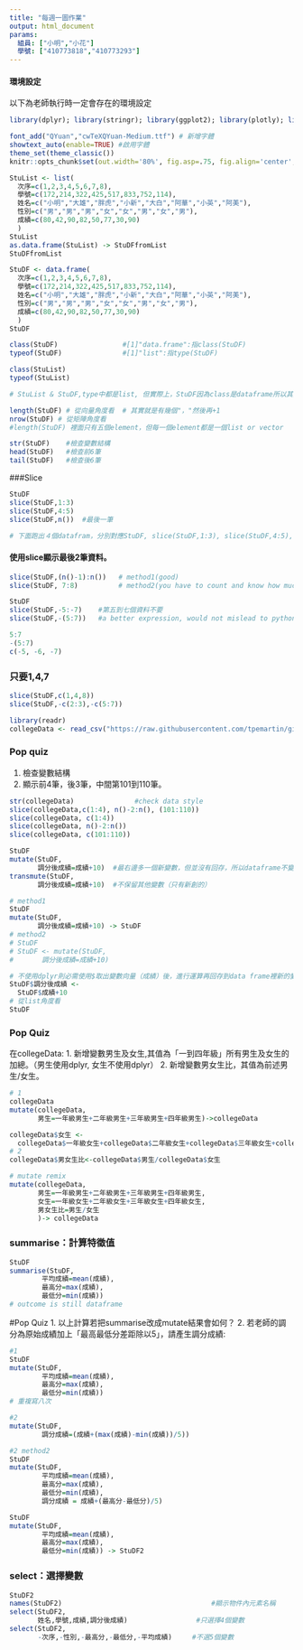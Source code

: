 ```yaml
---
title: "每週一圖作業"
output: html_document
params:
  組員: ["小明","小花"]  
  學號: ["410773818","410773293"]
---
```


#### 環境設定

以下為老師執行時一定會存在的環境設定
```r
library(dplyr); library(stringr); library(ggplot2); library(plotly); library(lubridate); library(readr); library(tidyr); library(showtext)

font_add("QYuan","cwTeXQYuan-Medium.ttf") # 新增字體
showtext_auto(enable=TRUE) #啟用字體
theme_set(theme_classic())
knitr::opts_chunk$set(out.width='80%', fig.asp=.75, fig.align='center', fig.showtext=T)
```

```r
StuList <- list(
  次序=c(1,2,3,4,5,6,7,8),
  學號=c(172,214,322,425,517,833,752,114),
  姓名=c("小明","大雄","胖虎","小新","大白","阿華","小英","阿美"),
  性別=c("男","男","男","女","女","男","女","男"),
  成績=c(80,42,90,82,50,77,30,90)
  )
StuList 
as.data.frame(StuList) -> StuDFfromList
StuDFfromList
```

```r
StuDF <- data.frame(
  次序=c(1,2,3,4,5,6,7,8),
  學號=c(172,214,322,425,517,833,752,114),
  姓名=c("小明","大雄","胖虎","小新","大白","阿華","小英","阿美"),
  性別=c("男","男","男","女","女","男","女","男"),
  成績=c(80,42,90,82,50,77,30,90)
  )
StuDF 
```

```r
class(StuDF)                #[1]"data.frame":指class(StuDF)
typeof(StuDF)               #[1]"list":指type(StuDF)
```

```r
class(StuList)               
typeof(StuList) 

# StuList & StuDF,type中都是list, 但實際上，StuDF因為class是dataframe所以其實可以做更多的事
```
```r
length(StuDF) # 從向量角度看  # 其實就是有幾個"，"然後再+1
nrow(StuDF) # 從矩陣角度看
#length(StuDF) 裡面只有五個element，但每一個element都是一個list or vector
```

```r
str(StuDF)    #檢查變數結構
head(StuDF)   #檢查前6筆
tail(StuDF)   #檢查後6筆
```

###Slice

```r
StuDF
slice(StuDF,1:3)
slice(StuDF,4:5)
slice(StuDF,n())  #最後一筆

# 下面跑出４個datafram，分別對應StuDF, slice(StuDF,1:3), slice(StuDF,4:5), slice(StuDF,n())
```

#### 使用slice顯示最後2筆資料。
```r
slice(StuDF,(n()-1):n())   # method1(good)
slice(StuDF, 7:8)          # method2(you have to count and know how much data in this dataframe)
```

```r
StuDF
slice(StuDF,-5:-7)    #第五到七個資料不要
slice(StuDF,-(5:7))   #a better expression, would not mislead to python expression
```

```r
5:7
-(5:7)
c(-5, -6, -7)
```

### 只要1,4,7
```r
slice(StuDF,c(1,4,8))
slice(StuDF,-c(2:3),-c(5:7))
```

```r
library(readr)
collegeData <- read_csv("https://raw.githubusercontent.com/tpemartin/github-data/master/103_student.csv")
```

### Pop quiz
1. 檢查變數結構
2. 顯示前4筆，後3筆，中間第101到110筆。
```r
str(collegeData)               #check data style
slice(collegeData,c(1:4), n()-2:n(), (101:110))
slice(collegeData, c(1:4))
slice(collegeData, n()-2:n())
slice(collegeData, c(101:110))
```

```r
StuDF
mutate(StuDF,
       調分後成績=成績+10)  #最右邊多一個新變數，但並沒有回存，所以dataframe不變
transmute(StuDF,
       調分後成績=成績+10)  #不保留其他變數（只有新創的）
```
```r
# method1
StuDF
mutate(StuDF,
       調分後成績=成績+10) -> StuDF
# method2
# StuDF
# StuDF <- mutate(StuDF,
#       調分後成績=成績+10) 
```
```r
# 不使用dplyr則必需使用$取出變數向量（成績）後，進行運算再回存到data frame裡新的變數（調分後成績）裡：
StuDF$調分後成績 <-
  StuDF$成績+10
# 從list角度看
StuDF
```


### Pop Quiz
在collegeData:
1. 新增變數男生及女生,其值為「一到四年級」所有男生及女生的加總。（男生使用dplyr, 女生不使用dplyr）
2. 新增變數男女生比，其值為前述男生/女生。
```r
# 1
collegeData
mutate(collegeData,
       男生=一年級男生+二年級男生+三年級男生+四年級男生)->collegeData

collegeData$女生 <-
  collegeData$一年級女生+collegeData$二年級女生+collegeData$三年級女生+collegeData$四年級女生
# 2
collegeData$男女生比<-collegeData$男生/collegeData$女生
```

```r
# mutate remix
mutate(collegeData,
       男生=一年級男生+二年級男生+三年級男生+四年級男生,
       女生=一年級女生+二年級女生+三年級女生+四年級女生,
       男女生比=男生/女生
       )-> collegeData
```

### summarise：計算特徵值
```r
StuDF
summarise(StuDF,
        平均成績=mean(成績),
        最高分=max(成績),
        最低分=min(成績))
# outcome is still dataframe
```
#Pop Quiz
1. 以上計算若把summarise改成mutate結果會如何？
2. 若老師的調分為原始成績加上「最高最低分差距除以5」，請產生調分成績:
```r
#1
StuDF
mutate(StuDF,
        平均成績=mean(成績),
        最高分=max(成績),
        最低分=min(成績))
# 重複寫八次
```

```r
#2
mutate(StuDF,
        調分成績=(成績+(max(成績)-min(成績))/5))

#2 method2
StuDF
mutate(StuDF,
        平均成績=mean(成績),
        最高分=max(成績),
        最低分=min(成績),
        調分成績 = 成績+(最高分-最低分)/5)
```

```r
StuDF
mutate(StuDF,
        平均成績=mean(成績),
        最高分=max(成績),
        最低分=min(成績)) -> StuDF2
```
### select：選擇變數
```r
StuDF2
names(StuDF2)                                     #顯示物件內元素名稱
select(StuDF2,
       姓名,學號,成績,調分後成績)                 #只選擇4個變數
select(StuDF2,
       -次序,-性別,-最高分,-最低分,-平均成績)     #不選5個變數
```






